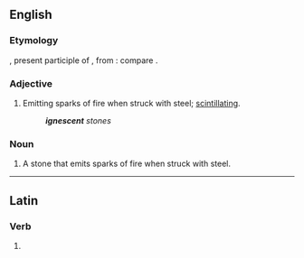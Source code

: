 ==English==

===Etymology===
{{etyl|la|en}} {{m|la|ignescens}}, present participle of {{m|la|ignescere||to become inflamed}}, from {{m|la|ignis||fire}}: compare {{cog|fr|ignescent}}.

===Adjective===
{{en-adj|-}}

# Emitting sparks of fire when struck with steel; [[scintillating]].
#: '''''ignescent''' stones''

===Noun===
{{en-noun}}

# A stone that emits sparks of fire when struck with steel.

----

==Latin==

===Verb===
{{la-verb-form|īgnēscent}}

# {{inflection of|la|īgnēscō||3|p|futr|actv|indc}}
